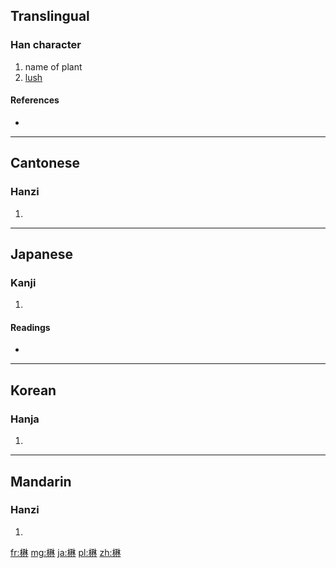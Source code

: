 {{also|茂}}
==Translingual==

===Han character===
{{Han char|rn=75|rad=木|as=09|sn=13|four=4499<sub>0</sub>|canj=木弓竹木 (DNHD)}}

# name of plant
# [[lush]]

====References====
* {{Han ref|kx=0539.220|dkj=15140|dj=0927.060|hdz=21258.050|uh=6959|ud=26969|bh=DDD5|bd=56789}}

----

==Cantonese==

===Hanzi===
{{yue-hanzi|jyut=|y=mau6}}

# {{defn|lang=yue|sort=木09}}

----

==Japanese==

===Kanji===
{{ja-kanji|grade=|rs=木09}}

# {{defn|lang=ja|sort=木09}}

====Readings====
* {{ja-readings|on=[[ぼう]] (bō), [[む]] (mu)|kun=[[うつくしい]] (utsukushii), [[つとめる]] (tsutomeru), [[かえる]] (kaeru)}}

----

==Korean==

===Hanja===
{{ko-hanja|hangeul=무|eumhun=|rv=mu|mr=mu|y=mu}}

# {{defn|lang=ko|sort=木09}}

----

==Mandarin==

===Hanzi===
{{cmn-hanzi|pin=[[mào]] ([[mao4]])|wg=mao<sup>4</sup>}}

# {{defn|lang=cmn|sort=木09}}

[[fr:楙]]
[[mg:楙]]
[[ja:楙]]
[[pl:楙]]
[[zh:楙]]